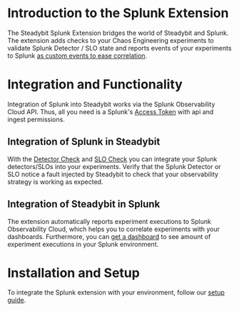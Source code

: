 # Introduction to the Splunk Extension
The Steadybit Splunk Extension bridges the world of Steadybit and Splunk.
The extension adds checks to your Chaos Engineering experiments to validate Splunk Detector / SLO state and reports events of your experiments to Splunk [as custom events to ease correlation](https://docs.splunk.com/observability/en/metrics-and-metadata/view-data-events.html#custom-events).

# Integration and Functionality
Integration of Splunk into Steadybit works via the Splunk Observability Cloud API.
Thus, all you need is a Splunk's [Access Token](https://docs.splunk.com/observability/en/admin/authentication/authentication-tokens/tokens.html) with api and ingest permissions.

## Integration of Splunk in Steadybit
With the [Detector Check](/action/com.steadybit.extension_splunk.detector.check) and [SLO Check](/action/com.steadybit.extension_splunk.slo.check) you can integrate your Splunk detectors/SLOs into your experiments.
Verify that the Splunk Detector or SLO notice a fault injected by Steadybit to check that your observability strategy is working as expected.

## Integration of Steadybit in Splunk
The extension automatically reports experiment executions to Splunk Observability Cloud, which helps you to correlate experiments with your dashboards.
Furthermore, you can [get a dashboard](https://github.com/steadybit/extension-splunk/tree/main/dashboard) to see amount of experiment executions in your Splunk environment.

# Installation and Setup
To integrate the Splunk extension with your environment, follow our [setup guide](https://github.com/steadybit/extension-splunk#installation).